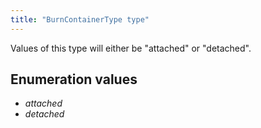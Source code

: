 ```yaml
---
title: "BurnContainerType type"
---
```


Values of this type will either be "attached" or "detached".

## Enumeration values

  - *attached*
  - *detached*
